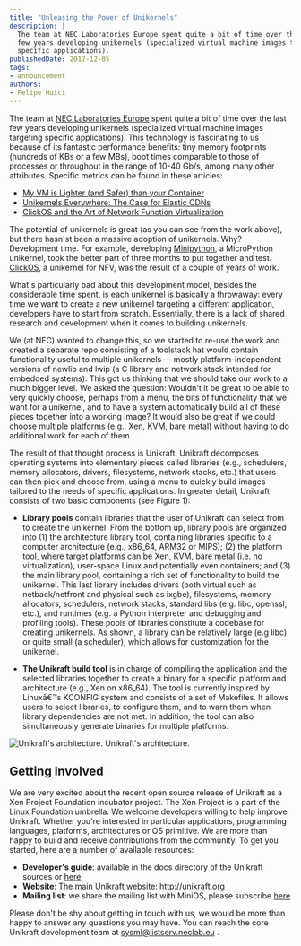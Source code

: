 ```yaml
---
title: "Unleasing the Power of Unikernels"
description: |
  The team at NEC Laboratories Europe spent quite a bit of time over the last
  few years developing unikernels (specialized virtual machine images targeting
  specific applications).
publishedDate: 2017-12-05
tags:
- announcement
authors:
- Felipe Huici
---
```


The team at [NEC Laboratories Europe](http://sysml.neclab.eu/) spent quite a bit of time over the
last few years developing unikernels (specialized virtual machine
images targeting specific applications). This technology is fascinating
to us because of its fantastic performance benefits: tiny memory
footprints (hundreds of KBs or a few MBs), boot times comparable to
those of processes or throughput in the range of 10-40 Gb/s, among
many other attributes. Specific metrics can be found in these
articles:

* [My VM is Lighter (and Safer) than your Container](http://dl.acm.org/ft_gateway.cfm?id=3132763&type=pdf)
* [Unikernels Everywhere: The Case for Elastic CDNs](https://dl.acm.org/citation.cfm?id=3050757)
* [ClickOS and the Art of Network Function Virtualization](https://www.usenix.org/node/179772)

The potential of unikernels is great (as you can see from the work
above), but there hasn'st been a massive adoption of unikernels. Why?
Development time. For example, developing [Minipython](https://github.com/sysml/minipython), a MicroPython
unikernel, took the better part of three months to put together and
test. [ClickOS](https://github.com/sysml/clickos), a unikernel for NFV, was the result of a couple of
years of work.

What's particularly bad about this development model, besides the
considerable time spent, is each unikernel is basically a throwaway:
every time we want to create a new unikernel targeting a different
application, developers have to start from scratch. Essentially, there
is a lack of shared research and development when it comes to building
unikernels.

We (at NEC) wanted to change this, so we started to re-use the work
and created a separate repo consisting of a toolstack hat would
contain functionality useful to multiple unikernels — mostly
platform-independent versions of newlib and lwip (a C library and
network stack intended for embedded systems).  This got us thinking
that we should take our work to a much bigger level. We asked the
question: Wouldn't it be great to be able to very quickly choose,
perhaps from a menu, the bits of functionality that we want for a
unikernel, and to have a system automatically build all of these
pieces together into a working image? It would also be great if we
could choose multiple platforms (e.g., Xen, KVM, bare metal) without
having to do additional work for each of them.

The result of that thought process is Unikraft. Unikraft decomposes
operating systems into elementary pieces called libraries (e.g.,
schedulers, memory allocators, drivers, filesystems, network stacks,
etc.) that users can then pick and choose from, using a menu to
quickly build images tailored to the needs of specific
applications. In greater detail, Unikraft consists of two basic
components (see Figure 1):

* **Library pools** contain libraries that the user of Unikraft can
    select from to create the unikernel. From the bottom up, library
    pools are organized into (1) the architecture library tool,
    containing libraries specific to a computer architecture (e.g.,
    x86_64, ARM32 or MIPS); (2) the platform tool, where target
    platforms can be Xen, KVM, bare metal (i.e. no virtualization),
    user-space Linux and potentially even containers; and (3) the main
    library pool, containing a rich set of functionality to build the
    unikernel. This last library includes drivers (both virtual such
    as netback/netfront and physical such as ixgbe), filesystems,
    memory allocators, schedulers, network stacks, standard libs
    (e.g. libc, openssl, etc.), and runtimes (e.g. a Python
    interpreter and debugging and profiling tools). These pools of
    libraries constitute a codebase for creating unikernels. As shown,
    a library can be relatively large (e.g libc) or quite small (a
    scheduler), which allows for customization for the unikernel.

* **The Unikraft build tool** is in charge of compiling the
    application and the selected libraries together to create a binary
    for a specific platform and architecture (e.g., Xen on
    x86_64). The tool is currently inspired by Linuxâ€™s KCONFIG
    system and consists of a set of Makefiles. It allows users to
    select libraries, to configure them, and to warn them when library
    dependencies are not met. In addition, the tool can also
    simultaneously generate binaries for multiple platforms.

<div class="figure">
  <img src="/assets/imgs/unikraft-arch.jpg" alt="Unikraft's architecture." />
  <span class="caption">Unikraft's architecture.</span>
</div>

## Getting Involved

We are very excited about the recent open source release of Unikraft
as a Xen Project Foundation incubator project. The Xen Project is a
part of the Linux Foundation umbrella. We welcome developers willing
to help improve Unikraft. Whether you're interested in particular
applications, programming languages, platforms, architectures or OS
primitive. We are more than happy to build and receive contributions
from the community. To get you started, here are a number of available
resources:

* **Developer's guide**: available in the docs directory of the Unikraft sources or [here](http://docs.unikraft.org/)
* **Website**: The main Unikraft website: http://unikraft.org
* **Mailing list**: we share the mailing list with MiniOS, please subscribe [here](https://lists.xenproject.org/cgi-bin/mailman/listinfo/minios-devel)

Please don't be shy about getting in touch with us, we would be more
than happy to answer any questions you may have. You can reach the
core Unikraft development team at sysml@listserv.neclab.eu .
